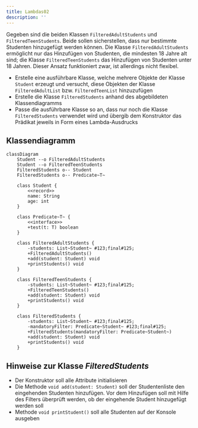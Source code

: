```yaml
---
title: Lambdas02
description: ''
---
```



Gegeben sind die beiden Klassen `FilteredAdultStudents` und
`FilteredTeenStudents`. Beide sollen sicherstellen, dass nur bestimmte Studenten
hinzugefügt werden können. Die Klasse `FilteredAdultStudents` ermöglicht nur das
Hinzufügen von Studenten, die mindesten 18 Jahre alt sind; die Klasse
`FilteredTeenStudents` das Hinzufügen von Studenten unter 18 Jahren. Dieser
Ansatz funktioniert zwar, ist allerdings nicht flexibel.

- Erstelle eine ausführbare Klasse, welche mehrere Objekte der Klasse `Student`
  erzeugt und versucht, diese Objekten der Klasse `FilteredAdultList` bzw.
  `FilteredTeenList` hinzuzufügen
- Erstelle die Klasse `FilteredStudents` anhand des abgebildeten
  Klassendiagramms
- Passe die ausführbare Klasse so an, dass nur noch die Klasse
  `FilteredStudents` verwendet wird und übergib dem Konstruktor das Prädikat
  jeweils in Form eines Lambda-Ausdrucks

## Klassendiagramm

```mermaid
classDiagram
    Student --o FilteredAdultStudents
    Student --o FilteredTeenStudents
    FilteredStudents o-- Student
    FilteredStudents o-- Predicate~T~

    class Student {
        <<record>>
        name: String
        age: int
    }

    class Predicate~T~ {
        <<interface>>
        +test(t: T) boolean
    }

    class FilteredAdultStudents {
        -students: List~Student~ #123;final#125;
        +FilteredAdultStudents()
        +add(student: Student) void
        +printStudents() void
    }

    class FilteredTeenStudents {
        -students: List~Student~ #123;final#125;
        +FilteredTeenStudents()
        +add(student: Student) void
        +printStudents() void
    }

    class FilteredStudents {
        -students: List~Student~ #123;final#125;
        -mandatoryFilter: Predicate~Student~ #123;final#125;
        +FilteredStudents(mandatoryFilter: Predicate~Student~)
        +add(student: Student) void
        +printStudents() void
    }
```

## Hinweise zur Klasse _FilteredStudents_

- Der Konstruktor soll alle Attribute initialisieren
- Die Methode `void add(student: Student)` soll der Studentenliste den
  eingehenden Studenten hinzufügen. Vor dem Hinzufügen soll mit Hilfe des
  Filters überprüft werden, ob der eingehende Student hinzugefügt werden soll
- Methode `void printStudent()` soll alle Studenten auf der Konsole ausgeben

<Exercise pullRequest="68" branchSuffix="lambdas/02" />
